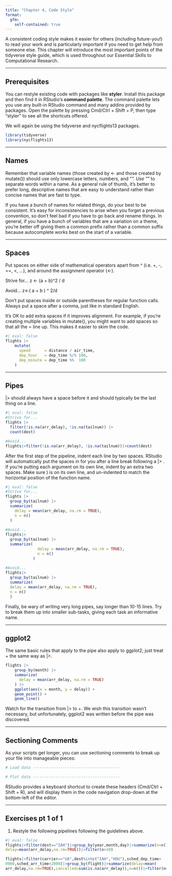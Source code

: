 ```yaml
---
title: "Chapter 4, Code Style"
format:
  gfm:
    self-contained: true
---
```


A consistent coding style makes it easier for others (including future-you!) to read your work and is particularly important if you need to get help from someone else.
This chapter will introduce the most important points of the tidyverse style guide, which is used throughout our Essential Skills to Computational Research.

------------------------------------------------------------------------

## Prerequisites

You can restyle existing code with packages like **styler**.
Install this package and then find it in RStudio's **command palette**.
The command palette lets you use any built-in RStudio command and many addins provided by packages.
Open the palette by pressing Cmd/Ctrl + Shift + P, then type “styler” to see all the shortcuts offered.

We will again be using the tidyverse and nycflights13 packages.
```r
library(tidyverse)
library(nycflights13)
```

------------------------------------------------------------------------

## Names

Remember that variable names (those created by <- and those created by mutate()) should use only lowercase letters, numbers, and "_". Use "_" to separate words within a name.
As a general rule of thumb, it’s better to prefer long, descriptive names that are easy to understand rather than concise names that are fast to type.

If you have a bunch of names for related things, do your best to be consistent.
It’s easy for inconsistencies to arise when you forget a previous convention, so don’t feel bad if you have to go back and rename things.
In general, if you have a bunch of variables that are a variation on a theme, you’re better off giving them a common prefix rather than a common suffix because autocomplete works best on the start of a variable.

------------------------------------------------------------------------

## Spaces

Put spaces on either side of mathematical operators apart from ^ (i.e. +, -, ==, <, …), and around the assignment operator (<-).

  Strive for...
  z <- (a + b)^2 / d

  Avoid...
  z<-( a + b ) ^ 2/d

Don’t put spaces inside or outside parentheses for regular function calls.
Always put a space after a comma, just like in standard English.

It’s OK to add extra spaces if it improves alignment.
For example, if you’re creating multiple variables in mutate(), you might want to add spaces so that all the = line up.
This makes it easier to skim the code.
```r
#| eval: false
flights |> 
    mutate(
      speed      = distance / air_time,
      dep_hour   = dep_time %/% 100,
      dep_minute = dep_time %%  100
    )
```

------------------------------------------------------------------------

## Pipes

|> should always have a space before it and should typically be the last thing on a line.
```r
#| eval: false
#Strive for...
flights |>  
  filter(!is.na(arr_delay), !is.na(tailnum)) |> 
  count(dest)

#Avoid...
flights|>filter(!is.na(arr_delay), !is.na(tailnum))|>count(dest)
```

After the first step of the pipeline, indent each line by two spaces.
RStudio will automatically put the spaces in for you after a line break following a |> .
If you’re putting each argument on its own line, indent by an extra two spaces. Make sure ) is on its own line, and un-indented to match the horizontal position of the function name.
```r
#| eval: false
#Strive for...
flights |>  
  group_by(tailnum) |> 
  summarize(
    delay = mean(arr_delay, na.rm = TRUE),
    n = n()
  )
  
#Avoid...
flights|>
  group_by(tailnum) |> 
  summarize(
              delay = mean(arr_delay, na.rm = TRUE), 
              n = n()
            )
              
#Avoid...
flights|>
  group_by(tailnum) |> 
  summarize(
  delay = mean(arr_delay, na.rm = TRUE), 
  n = n()
  )
```

Finally, be wary of writing very long pipes, say longer than 10-15 lines.
Try to break them up into smaller sub-tasks, giving each task an informative name.

------------------------------------------------------------------------

## ggplot2

The same basic rules that apply to the pipe also apply to ggplot2; just treat + the same way as |>.
```r
flights |> 
    group_by(month) |> 
    summarize(
      delay = mean(arr_delay, na.rm = TRUE)
    ) |> 
    ggplot(aes(x = month, y = delay)) +
    geom_point() + 
    geom_line()
```
    
Watch for the transition from |> to +.
We wish this transition wasn’t necessary, but unfortunately, ggplot2 was written before the pipe was discovered.

------------------------------------------------------------------------

## Sectioning Comments

As your scripts get longer, you can use sectioning comments to break up your file into manageable pieces:
```r
# Load data --------------------------------------

# Plot data --------------------------------------
```

RStudio provides a keyboard shortcut to create these headers (Cmd/Ctrl + Shift + R), and will display them in the code navigation drop-down at the bottom-left of the editor.

------------------------------------------------------------------------

## Exercises pt 1 of 1

1. Restyle the following pipelines following the guidelines above.
```r
#| eval: false
flights|>filter(dest=="IAH")|>group_by(year,month,day)|>summarize(n=n(),
delay=mean(arr_delay,na.rm=TRUE))|>filter(n>10)

flights|>filter(carrier=="UA",dest%in%c("IAH","HOU"),sched_dep_time>
0900,sched_arr_time<2000)|>group_by(flight)|>summarize(delay=mean(
arr_delay,na.rm=TRUE),cancelled=sum(is.na(arr_delay)),n=n())|>filter(n>10)
```